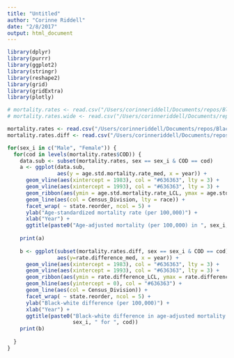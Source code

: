 ```yaml
---
title: "Untitled"
author: "Corinne Riddell"
date: "2/8/2017"
output: html_document
---
```


```r
library(dplyr)
library(purrr)
library(ggplot2)
library(stringr)
library(reshape2)
library(grid)
library(gridExtra)
library(plotly)
```

```r
# mortality.rates <- read.csv("/Users/corinneriddell/Documents/repos/BlackWhiteMortalityGap/Data/mortality_rates.csv")
# mortality.rates.wide <- read.csv("/Users/corinneriddell/Documents/repos/BlackWhiteMortalityGap/Data/mortality_rates_wide.csv")

mortality.rates <- read.csv("/Users/corinneriddell/Documents/repos/BlackWhiteMortalityGap/Data/mortality_rates_1.csv")
mortality.rates.diff <- read.csv("/Users/corinneriddell/Documents/repos/BlackWhiteMortalityGap/Data/mortality_rates_diff_1.csv")
```

```r
for(sex_i in c("Male", "Female")) {
  for(cod in levels(mortality.rates$COD)) {
    data.sub <- subset(mortality.rates, sex == sex_i & COD == cod)
    a <- ggplot(data.sub, 
                aes(y = age.std.mortality.rate_med, x = year)) + 
      geom_vline(aes(xintercept = 1983), col = "#636363", lty = 3) +
      geom_vline(aes(xintercept = 1993), col = "#636363", lty = 3) +
      geom_ribbon(aes(ymin = age.std.mortality.rate_LCL, ymax = age.std.mortality.rate_UCL, fill = Census_Division, group = race), col = NA, alpha = 0.5) +
      geom_line(aes(col = Census_Division, lty = race)) +
      facet_wrap( ~ state.reorder, ncol = 5) +
      ylab("Age-standardized mortality rate (per 100,000)") +
      xlab("Year") + 
      ggtitle(paste0("Age-adjusted mortality (per 100,000) in ", sex_i, " for ", cod))# + theme_minimal()
    
    print(a)
    
    b <- ggplot(subset(mortality.rates.diff, sex == sex_i & COD == cod), 
                aes(y=rate.difference_med, x = year)) + 
      geom_vline(aes(xintercept = 1983), col = "#636363", lty = 3) +
      geom_vline(aes(xintercept = 1993), col = "#636363", lty = 3) +
      geom_ribbon(aes(ymin = rate.difference_LCL, ymax = rate.difference_UCL, fill = Census_Division), col = NA, alpha = 0.5) +
      geom_hline(aes(yintercept = 0), col = "#636363") +
      geom_line(aes(col = Census_Division)) +
      facet_wrap( ~ state.reorder, ncol = 5) +
      ylab("Black-white difference (per 100,000)") +
      xlab("Year") + 
      ggtitle(paste0("Black-white difference in age-adjusted mortality (per 100,000) in ", 
                     sex_i, " for ", cod))
    print(b)
    
  }
}
```

